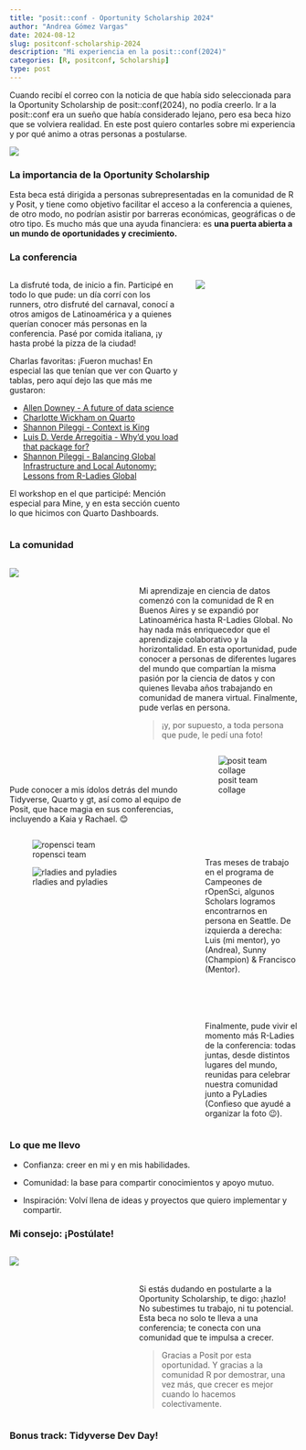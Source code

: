 ```yaml
---
title: "posit::conf - Oportunity Scholarship 2024"
author: "Andrea Gómez Vargas"
date: 2024-08-12
slug: positconf-scholarship-2024
description: "Mi experiencia en la posit::conf(2024)"
categories: [R, positconf, Scholarship]
type: post
---
```


Cuando recibí el correo con la noticia de que había sido seleccionada para la Oportunity Scholarship de posit::conf(2024), no podía creerlo. Ir a la posit::conf era un sueño que había considerado lejano, pero esa beca hizo que se volviera realidad. En este post quiero contarles sobre mi experiencia y por qué animo a otras personas a postularse.

![](oportunity1.png)


### La importancia de la Oportunity Scholarship

Esta beca está dirigida a personas subrepresentadas en la comunidad de R y Posit, y tiene como objetivo facilitar el acceso a la conferencia a quienes, de otro modo, no podrían asistir por barreras económicas, geográficas o de otro tipo. Es mucho más que una ayuda financiera: es **una puerta abierta a un mundo de oportunidades y crecimiento.**

### La conferencia

:::: {.columns}

::: {.column width="60%"}

La disfruté toda, de inicio a fin. Participé en todo lo que pude: un día corrí con los runners, otro disfruté del carnaval, conocí a otros amigos de Latinoamérica y a quienes querían conocer más personas en la conferencia. Pasé por comida italiana, ¡y hasta probé la pizza de la ciudad!

Charlas favoritas: ¡Fueron muchas! En especial las que tenían que ver con Quarto y tablas, pero aquí dejo las que más me gustaron:

- [Allen Downey - A future of data science](https://youtu.be/YKMZIzYBgTk?si=ZKjo2z9tOAjofbHH)
- [Charlotte Wickham on Quarto](https://youtu.be/s_Vh9HIeLVg?si=zcP8kBXYqiyGv70x&t=1243)
- [Shannon Pileggi - Context is King](https://youtu.be/eoI9QZdHBMw?si=xTiC2FbQZ7qSpfBl)
- [Luis D. Verde Arregoitia - Why’d you load that package for?](https://youtu.be/q4vmmlUEoQg?si=0R7K8-eJ2cDFfcs9)
- [Shannon Pileggi - Balancing Global Infrastructure and Local Autonomy: Lessons from R-Ladies Global](https://youtu.be/Baoa9Yr6TaM?si=CC1x9UldGrPOEyBM)

El workshop en el que participé: Mención especial para Mine, y en esta sección cuento lo que hicimos con Quarto Dashboards.

:::

::: {.column width="35%"}

![](oportunity5.jpg)

:::

::::


### La comunidad


:::: {.columns}

::: {.column width="35%"}

![](oportunity7.jpg)

:::

::: {.column width="5%"}

:::


::: {.column width="60%"}

<br>

  Mi aprendizaje en ciencia de datos comenzó con la comunidad de R en Buenos Aires y se expandió por Latinoamérica hasta R-Ladies Global. No hay nada más enriquecedor que el aprendizaje colaborativo y la horizontalidad. En esta oportunidad, pude conocer a personas de diferentes lugares del mundo que compartían la misma pasión por la ciencia de datos y con quienes llevaba años trabajando en comunidad de manera virtual. Finalmente, pude verlas en persona.

>  ¡y, por supuesto, a toda persona que pude, le pedí una foto!

:::

::::



:::: {.columns}

::: {.column width="60%"}
<br>
<br>
<br>
Pude conocer a mis ídolos detrás del mundo Tidyverse, Quarto y gt, así como al equipo de Posit, que hace magia en sus conferencias, incluyendo a Kaia y Rachael. 😊


:::

::: {.column width="35%"}

![posit team collage](oportunity3.jpg)

:::

::::



:::: {.columns}

::: {.column width="60%"}
![ropensci team](oportunity4.jpg)

![rladies and pyladies](oportunity2.jpg)

:::

::: {.column width="5%"}

:::

::: {.column width="35%"}
<br>

Tras meses de trabajo en el programa de Campeones de rOpenSci, algunos Scholars logramos encontrarnos en persona en Seattle. De izquierda a derecha: Luis (mi mentor), yo (Andrea), Sunny (Champion) & Francisco (Mentor).

<br>
<br>
<br>
<br>
Finalmente, pude vivir el momento más R-Ladies de la conferencia: todas juntas, desde distintos lugares del mundo, reunidas para celebrar nuestra comunidad junto a PyLadies (Confieso que ayudé a organizar la foto 😉).



:::

::::



### Lo que me llevo

- Confianza: creer en mi y en mis habilidades.

- Comunidad: la base para compartir conocimientos y apoyo mutuo.

- Inspiración: Volví llena de ideas y proyectos que quiero implementar y compartir.


### Mi consejo: ¡Postúlate!
:::: {.columns}

::: {.column width="35%"}

![](oportunity6.jpg)

:::

::: {.column width="5%"}

:::

::: {.column width="60%"}
<br>
<br>

Si estás dudando en postularte a la Oportunity Scholarship, te digo: ¡hazlo! No subestimes tu trabajo, ni tu potencial. Esta beca no solo te lleva a una conferencia; te conecta con una comunidad que te impulsa a crecer.

> Gracias a Posit por esta oportunidad. Y gracias a la comunidad R por demostrar, una vez más, que crecer es mejor cuando lo hacemos colectivamente.


:::

::::


### Bonus track: Tidyverse Dev Day! 

